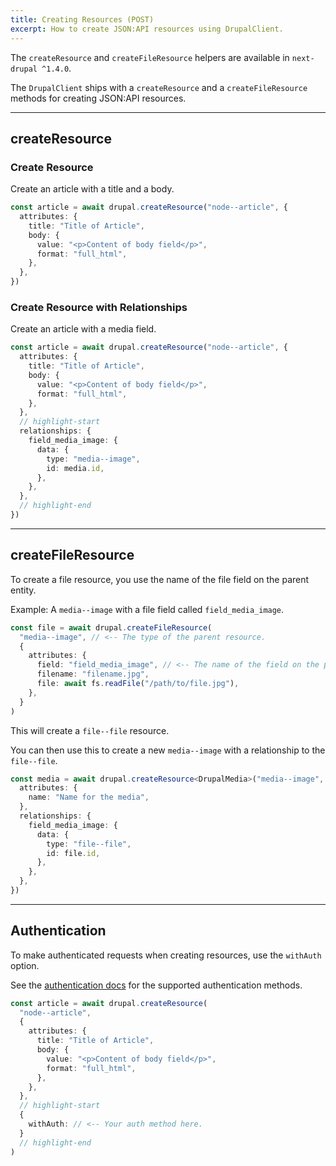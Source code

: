 ```yaml
---
title: Creating Resources (POST)
excerpt: How to create JSON:API resources using DrupalClient.
---
```


<Callout icon="⚠️">

The `createResource` and `createFileResource` helpers are available in `next-drupal ^1.4.0`.

</Callout>

The `DrupalClient` ships with a `createResource` and a `createFileResource` methods for creating JSON:API resources.

---

## createResource

### Create Resource

Create an article with a title and a body.

```ts
const article = await drupal.createResource("node--article", {
  attributes: {
    title: "Title of Article",
    body: {
      value: "<p>Content of body field</p>",
      format: "full_html",
    },
  },
})
```

### Create Resource with Relationships

Create an article with a media field.

```ts
const article = await drupal.createResource("node--article", {
  attributes: {
    title: "Title of Article",
    body: {
      value: "<p>Content of body field</p>",
      format: "full_html",
    },
  },
  // highlight-start
  relationships: {
    field_media_image: {
      data: {
        type: "media--image",
        id: media.id,
      },
    },
  },
  // highlight-end
})
```

---

## createFileResource

To create a file resource, you use the name of the file field on the parent entity.

Example: A `media--image` with a file field called `field_media_image`.

```ts
const file = await drupal.createFileResource(
  "media--image", // <-- The type of the parent resource.
  {
    attributes: {
      field: "field_media_image", // <-- The name of the field on the parent resource.
      filename: "filename.jpg",
      file: await fs.readFile("/path/to/file.jpg"),
    },
  }
)
```

This will create a `file--file` resource.

You can then use this to create a new `media--image` with a relationship to the `file--file`.

```ts
const media = await drupal.createResource<DrupalMedia>("media--image", {
  attributes: {
    name: "Name for the media",
  },
  relationships: {
    field_media_image: {
      data: {
        type: "file--file",
        id: file.id,
      },
    },
  },
})
```

---

## Authentication

To make authenticated requests when creating resources, use the `withAuth` option.

See the [authentication docs](/docs/authentication) for the supported authentication methods.

```ts
const article = await drupal.createResource(
  "node--article",
  {
    attributes: {
      title: "Title of Article",
      body: {
        value: "<p>Content of body field</p>",
        format: "full_html",
      },
    },
  },
  // highlight-start
  {
    withAuth: // <-- Your auth method here.
  }
  // highlight-end
)
```
